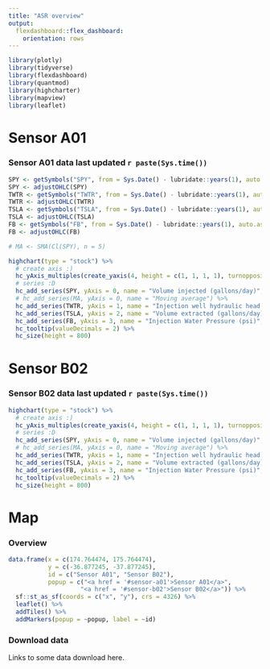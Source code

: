 ```yaml
---
title: "ASR overview"
output: 
  flexdashboard::flex_dashboard:
    orientation: rows
---
```


```r
library(plotly)
library(tidyverse)
library(flexdashboard)
library(quantmod)
library(highcharter)
library(mapview)
library(leaflet)
```

Sensor A01 {data-navmenu="Sensors"}
=====================================

### **Sensor A01** data last updated `r paste(Sys.time())`

```r
SPY <- getSymbols("SPY", from = Sys.Date() - lubridate::years(1), auto.assign = FALSE)
SPY <- adjustOHLC(SPY)
TWTR <- getSymbols("TWTR", from = Sys.Date() - lubridate::years(1), auto.assign = FALSE)
TWTR <- adjustOHLC(TWTR)
TSLA <- getSymbols("TSLA", from = Sys.Date() - lubridate::years(1), auto.assign = FALSE)
TSLA <- adjustOHLC(TSLA)
FB <- getSymbols("FB", from = Sys.Date() - lubridate::years(1), auto.assign = FALSE)
FB <- adjustOHLC(FB)

# MA <- SMA(Cl(SPY), n = 5)

highchart(type = "stock") %>% 
  # create axis :)
  hc_yAxis_multiples(create_yaxis(4, height = c(1, 1, 1, 1), turnopposite = TRUE)) %>% 
  # series :D
  hc_add_series(SPY, yAxis = 0, name = "Volume injected (gallons/day)", type = "line") %>% 
  # hc_add_series(MA, yAxis = 0, name = "Moving average") %>% 
  hc_add_series(TWTR, yAxis = 1, name = "Injection well hydraulic head (ft AMSL)", type = "line") %>% 
  hc_add_series(TSLA, yAxis = 2, name = "Volume extracted (gallons/day)", type = "line") %>% 
  hc_add_series(FB, yAxis = 3, name = "Injection Water Pressure (psi)", type = "line") %>% 
  hc_tooltip(valueDecimals = 2) %>% 
  hc_size(height = 800)
```

Sensor B02 {data-navmenu="Sensors"}
=====================================

### **Sensor B02** data last updated `r paste(Sys.time())`

```r
highchart(type = "stock") %>% 
  # create axis :)
  hc_yAxis_multiples(create_yaxis(4, height = c(1, 1, 1, 1), turnopposite = TRUE)) %>% 
  # series :D
  hc_add_series(SPY, yAxis = 0, name = "Volume injected (gallons/day)", type = "line") %>% 
  # hc_add_series(MA, yAxis = 0, name = "Moving average") %>% 
  hc_add_series(TWTR, yAxis = 1, name = "Injection well hydraulic head (ft AMSL)", type = "line") %>% 
  hc_add_series(TSLA, yAxis = 2, name = "Volume extracted (gallons/day)", type = "line") %>% 
  hc_add_series(FB, yAxis = 3, name = "Injection Water Pressure (psi)", type = "line") %>% 
  hc_tooltip(valueDecimals = 2) %>% 
  hc_size(height = 800)
```

Map
=======================================================================

### Overview

```r
data.frame(x = c(174.764474, 175.764474), 
           y = c(-36.877245, -37.877245),
           id = c("Sensor A01", "Sensor B02"), 
           popup = c("<a href = '#sensor-a01'>Sensor A01</a>",
                    "<a href = '#sensor-b02'>Sensor B02</a>")) %>% 
  sf::st_as_sf(coords = c("x", "y"), crs = 4326) %>% 
  leaflet() %>% 
  addTiles() %>% 
  addMarkers(popup = ~popup, label = ~id)
```


### Download data

Links to some data download here. 
